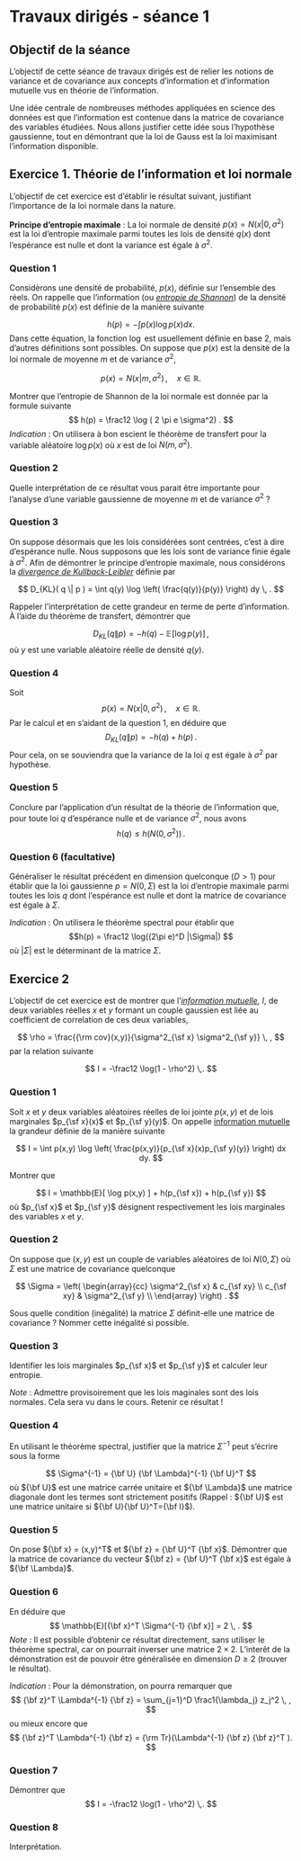 # Travaux dirigés - séance 1


## Objectif de la séance



L'objectif de cette séance de travaux dirigés est de relier les notions de variance et de covariance aux concepts d'information et d'information mutuelle vus en théorie de l'information. 

Une idée centrale de nombreuses méthodes appliquées en science des données est que l'information est contenue dans la matrice de covariance des variables étudiées. Nous allons justifier cette idée sous l'hypothèse gaussienne, tout en démontrant que la loi de Gauss est la loi maximisant l'information disponible.


## Exercice 1. Théorie de l'information et loi normale 

L'objectif de cet exercice est d'établir le résultat suivant, justifiant l'importance de la loi normale dans la nature. 

**Principe d'entropie maximale** : La loi normale de densité $p(x) = N(x|0, \sigma^2)$ est la loi d'entropie maximale parmi toutes les lois de densité $q(x)$ dont l'espérance est nulle et dont la variance est égale à $\sigma^2$.


### Question 1

Considèrons une densité de probabilité, $p(x)$, définie sur l'ensemble des réels. On rappelle que l'information (ou [*entropie de Shannon*](https://en.wikipedia.org/wiki/Entropy_(information_theory))) de la densité de probabilité $p(x)$ est définie de la manière suivante

$$
h(p) = - \int p(x) \log p(x) dx . 
$$
Dans cette équation, la fonction $\log$ est usuellement définie en base 2, mais d'autres définitions sont possibles. On suppose que $p(x)$ est la densité de la loi normale de moyenne $m$ et de variance $\sigma^2$, 

$$
p(x) = N(x | m , \sigma^2) \, , \quad x \in \mathbb{R}. 
$$

Montrer que l'entropie de Shannon de la loi normale est donnée par la formule suivante
$$
h(p) =  \frac12 \log ( 2 \pi e \sigma^2) . 
$$
_Indication_ : On utilisera à bon escient le théorème de transfert pour la variable aléatoire $\log p(x)$ où $x$ est de loi $N(m, \sigma^2)$.

### Question 2

Quelle interprétation de ce résultat vous parait être importante pour l'analyse d'une variable gaussienne de moyenne $m$ et de variance $\sigma^2$ ?  


### Question 3

On suppose désormais que les lois considérées sont centrées, c'est à dire d'espérance nulle. Nous supposons que les lois sont de variance finie égale à $\sigma^2$. Afin de démontrer le principe d'entropie maximale, nous considérons la [*divergence de Kullback-Leibler*](https://en.wikipedia.org/wiki/Kullback%E2%80%93Leibler_divergence) définie par  

$$
D_{KL}( q \|  p ) = \int q(y) \log \left( \frac{q(y)}{p(y)} \right) dy \, .
$$

Rappeler l'interprétation de cette grandeur en terme de perte d'information. À l'aide du théorème de transfert, démontrer que 

$$
D_{KL}( q \|  p ) = - h(q) - \mathbb{E}[\log p(y)] \, , 
$$
où $y$ est une variable aléatoire réelle de densité $q(y)$.

### Question 4

Soit
$$
p(x) = N(x | 0 , \sigma^2) \, , \quad x \in \mathbb{R}. 
$$ 
Par le calcul et en s'aidant de la question 1, en déduire que 
$$
D_{KL}( q \|  p ) = - h(q) + h(p) \, . 
$$
Pour cela, on se souviendra que la variance de la loi $q$ est égale à $\sigma^2$ par hypothèse.

### Question 5

Conclure par l'application d'un résultat de la théorie de l'information que, pour toute loi $q$ d'espérance nulle et de variance $\sigma^2$, nous avons
$$
 h(q) \leq h(N(0, \sigma^2)) \, . 
$$



### Question 6 (facultative)

Généraliser le résultat précédent en dimension quelconque ($D > 1$) pour établir que la loi gaussienne $p = N(0, \Sigma)$ est la loi d'entropie maximale parmi toutes les lois $q$ dont l'espérance est nulle et dont la matrice de covariance est égale à $\Sigma$.

_Indication_ : On utilisera le théorème spectral pour établir que 
$$h(p) = \frac12 \log((2\pi e)^D |\Sigma|) $$
où $|\Sigma|$ est le déterminant de la matrice $\Sigma$.



## Exercice 2

L'objectif de cet exercice est de montrer que l'[*information mutuelle*](https://en.wikipedia.org/wiki/Mutual_information), $I$, de deux variables réelles $x$ et $y$ formant un couple gaussien est liée au coefficient de correlation de ces deux variables,

$$
\rho = \frac{{\rm cov}(x,y)}{\sigma^2_{\sf x} \sigma^2_{\sf y}} \, , 
$$
par la relation suivante 

$$
I = -\frac12 \log(1 - \rho^2) \,.
$$



### Question 1 

Soit $x$ et $y$ deux variables aléatoires réelles de loi jointe $p(x,y)$ et de lois marginales $p_{\sf x}(x)$ et $p_{\sf y}(y)$. On appelle [information mutuelle](https://en.wikipedia.org/wiki/Mutual_information) la grandeur définie de la manière suivante

$$
I  =  \int p(x,y) 
\log \left( \frac{p(x,y)}{p_{\sf x}(x)p_{\sf y}(y)}  \right)  dx dy. 
$$

Montrer que 

$$
I =  \mathbb{E}[ \log p(x,y) ] + h(p_{\sf x}) + h(p_{\sf y}) 
$$
où $p_{\sf x}$ et $p_{\sf y}$ désignent respectivement les lois marginales des variables $x$ et $y$.


### Question 2

On suppose que $(x,y)$ est un couple de variables aléatoires de loi $N(0, \Sigma)$ où $\Sigma$ est une matrice de covariance quelconque

$$
\Sigma = \left( \begin{array}{cc} \sigma^2_{\sf x} & c_{\sf xy} \\
c_{\sf xy} & \sigma^2_{\sf y} \\
\end{array} \right) .
$$

Sous quelle condition (inégalité) la matrice $\Sigma$ définit-elle une matrice de covariance ? Nommer cette inégalité si possible.

### Question 3

Identifier les lois marginales $p_{\sf x}$ et $p_{\sf y}$ et calculer leur entropie. 

_Note_ : Admettre provisoirement que les lois maginales sont des lois normales. Cela sera vu dans le cours. Retenir ce résultat !  

### Question 4

En utilisant le théorème spectral, justifier que la matrice $\Sigma^{-1}$ peut s'écrire sous la forme 

$$
\Sigma^{-1} = {\bf U} {\bf \Lambda}^{-1} {\bf U}^T
$$
où ${\bf U}$ est une matrice carrée unitaire et ${\bf \Lambda}$ une matrice diagonale dont les termes sont strictement positifs (Rappel : ${\bf U}$ est une matrice unitaire si ${\bf U}{\bf U}^T={\bf I}$).

### Question 5 

On pose ${\bf x} = (x,y)^T$ et ${\bf z} = {\bf U}^T {\bf x}$. Démontrer que la matrice de covariance du vecteur ${\bf z} = {\bf U}^T {\bf x}$ est égale à ${\bf \Lambda}$. 

### Question 6

En déduire que
$$
\mathbb{E}[{\bf x}^T  \Sigma^{-1} {\bf x}] = 2 \, .
$$
_Note_ : Il est possible d'obtenir ce résultat directement, sans utiliser le théorème spectral, car on pourrait inverser une matrice $2\times 2$. L'interêt de la démonstration est de pouvoir être généralisée en dimension $D \geq 2$ (trouver le résultat). 


_Indication_ : Pour la démonstration, on pourra remarquer que 
$$ 
{\bf z}^T  \Lambda^{-1} {\bf z} = \sum_{j=1}^D \frac1{\lambda_j} z_j^2 \, ,
$$
ou mieux encore que
$$ 
{\bf z}^T  \Lambda^{-1} {\bf z} = {\rm Tr}(\Lambda^{-1} {\bf z} {\bf z}^T ).
$$




### Question 7

Démontrer que 
$$
I = -\frac12 \log(1 - \rho^2) \,.
$$

### Question 8

Interprétation.

